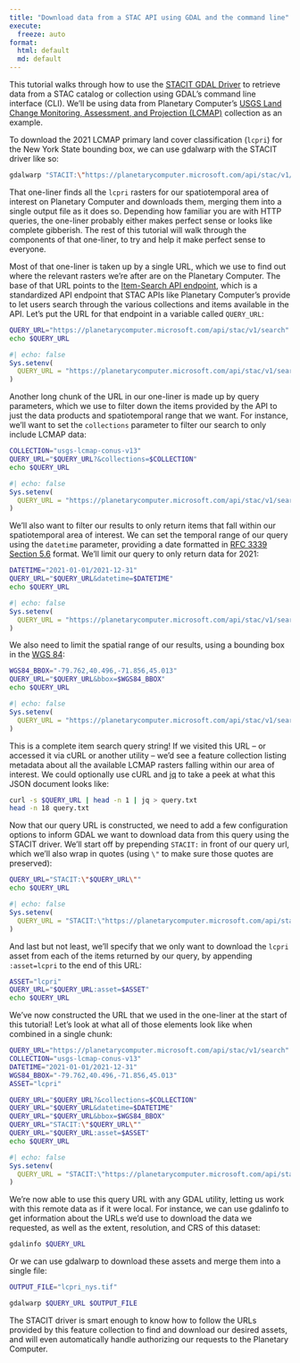 ```yaml
---
title: "Download data from a STAC API using GDAL and the command line"
execute:
  freeze: auto
format:
  html: default
  md: default
---
```


This tutorial walks through how to use the [STACIT GDAL Driver](https://gdal.org/drivers/raster/stacit.html) to retrieve data from a STAC catalog or collection using GDAL's command line interface (CLI). We'll be using data from Planetary Computer's [USGS Land Change Monitoring, Assessment, and Projection (LCMAP)](https://planetarycomputer.microsoft.com/dataset/usgs-lcmap-conus-v13) collection as an example.

To download the 2021 LCMAP primary land cover classification (`lcpri`) for the New York State bounding box, we can use gdalwarp with the STACIT driver like so:

```bash
gdalwarp "STACIT:\"https://planetarycomputer.microsoft.com/api/stac/v1/search?&collections=usgs-lcmap-conus-v13&datetime=2021-01-01/2021-12-31&bbox=-79.762,40.496,-71.856,45.013\":asset=lcpri" output.tif
```

That one-liner finds all the `lcpri` rasters for our spatiotemporal area of interest on Planetary Computer and downloads them, merging them into a single output file as it does so. Depending how familiar you are with HTTP queries, the one-liner probably either makes perfect sense or looks like complete gibberish. The rest of this tutorial will walk through the components of that one-liner, to try and help it make perfect sense to everyone.

Most of that one-liner is taken up by a single URL, which we use to find out where the relevant rasters we're after are on the Planetary Computer. The base of that URL points to the [Item-Search API endpoint](https://github.com/radiantearth/stac-api-spec/tree/main/item-search), which is a standardized API endpoint that STAC APIs like Planetary Computer's provide to let users search through the various collections and items available in the API. Let's put the URL for that endpoint in a variable called `QUERY_URL`:

```bash
QUERY_URL="https://planetarycomputer.microsoft.com/api/stac/v1/search"
echo $QUERY_URL
```

```r
#| echo: false
Sys.setenv(
  QUERY_URL = "https://planetarycomputer.microsoft.com/api/stac/v1/search"
)
```

Another long chunk of the URL in our one-liner is made up by query parameters, which we use to filter down the items provided by the API to just the data products and spatiotemporal range that we want. For instance, we'll want to set the `collections` parameter to filter our search to only include LCMAP data:

```bash
COLLECTION="usgs-lcmap-conus-v13"
QUERY_URL="$QUERY_URL?&collections=$COLLECTION"
echo $QUERY_URL
```

```r
#| echo: false
Sys.setenv(
  QUERY_URL = "https://planetarycomputer.microsoft.com/api/stac/v1/search?&collections=usgs-lcmap-conus-v13"
)
```

We'll also want to filter our results to only return items that fall within our spatiotemporal area of interest. We can set the temporal range of our query using the `datetime` parameter, providing a date formatted in [RFC 3339 Section 5.6](https://datatracker.ietf.org/doc/html/rfc3339#section-5.6) format. We'll limit our query to only return data for 2021:

```bash
DATETIME="2021-01-01/2021-12-31"
QUERY_URL="$QUERY_URL&datetime=$DATETIME"
echo $QUERY_URL
```

```r
#| echo: false
Sys.setenv(
  QUERY_URL = "https://planetarycomputer.microsoft.com/api/stac/v1/search?&collections=usgs-lcmap-conus-v13&datetime=2021-01-01/2021-12-31"
)
```

We also need to limit the spatial range of our results, using a bounding box in the [WGS 84](http://www.opengis.net/def/crs/OGC/1.3/CRS84):

```bash
WGS84_BBOX="-79.762,40.496,-71.856,45.013"
QUERY_URL="$QUERY_URL&bbox=$WGS84_BBOX"
echo $QUERY_URL
```

```r
#| echo: false
Sys.setenv(
  QUERY_URL = "https://planetarycomputer.microsoft.com/api/stac/v1/search?&collections=usgs-lcmap-conus-v13&datetime=2021-01-01/2021-12-31&bbox=-79.762,40.496,-71.856,45.013"
)
```

This is a complete item search query string! If we visited this URL -- or accessed it via cURL or another utility -- we'd see a feature collection listing metadata about all the available LCMAP rasters falling within our area of interest. We could optionally use cURL and [jq](https://jqlang.github.io/jq/) to take a peek at what this JSON document looks like:

```bash
curl -s $QUERY_URL | head -n 1 | jq > query.txt
head -n 18 query.txt
```

Now that our query URL is constructed, we need to add a few configuration options to inform GDAL we want to download data from this query using the STACIT driver. We'll start off by prepending `STACIT:` in front of our query url, which we'll also wrap in quotes (using `\"` to make sure those quotes are preserved):

```bash
QUERY_URL="STACIT:\"$QUERY_URL\""
echo $QUERY_URL
```

```r
#| echo: false
Sys.setenv(
  QUERY_URL = "STACIT:\"https://planetarycomputer.microsoft.com/api/stac/v1/search?&collections=usgs-lcmap-conus-v13&datetime=2021-01-01/2021-12-31&bbox=-79.762,40.496,-71.856,45.013\""
)
```

And last but not least, we'll specify that we only want to download the `lcpri` asset from each of the items returned by our query, by appending `:asset=lcpri` to the end of this URL:

```bash
ASSET="lcpri"
QUERY_URL="$QUERY_URL:asset=$ASSET"
echo $QUERY_URL
```

We've now constructed the URL that we used in the one-liner at the start of this tutorial! Let's look at what all of those elements look like when combined in a single chunk:

```bash
QUERY_URL="https://planetarycomputer.microsoft.com/api/stac/v1/search"
COLLECTION="usgs-lcmap-conus-v13"
DATETIME="2021-01-01/2021-12-31"
WGS84_BBOX="-79.762,40.496,-71.856,45.013"
ASSET="lcpri"

QUERY_URL="$QUERY_URL?&collections=$COLLECTION"
QUERY_URL="$QUERY_URL&datetime=$DATETIME"
QUERY_URL="$QUERY_URL&bbox=$WGS84_BBOX"
QUERY_URL="STACIT:\"$QUERY_URL\""
QUERY_URL="$QUERY_URL:asset=$ASSET"
echo $QUERY_URL
```

```r
#| echo: false
Sys.setenv(
  QUERY_URL = "STACIT:\"https://planetarycomputer.microsoft.com/api/stac/v1/search?&collections=usgs-lcmap-conus-v13&datetime=2021-01-01/2021-12-31&bbox=-79.762,40.496,-71.856,45.013\":asset=lcpri"
)
```

We're now able to use this query URL with any GDAL utility, letting us work with this remote data as if it were local. For instance, we can use gdalinfo to get information about the URLs we'd use to download the data we requested, as well as the extent, resolution, and CRS of this dataset:

```bash
gdalinfo $QUERY_URL
```

Or we can use gdalwarp to download these assets and merge them into a single file:

```bash
OUTPUT_FILE="lcpri_nys.tif"

gdalwarp $QUERY_URL $OUTPUT_FILE
```

The STACIT driver is smart enough to know how to follow the URLs provided by this feature collection to find and download our desired assets, and will even automatically handle authorizing our requests to the Planetary Computer. 
